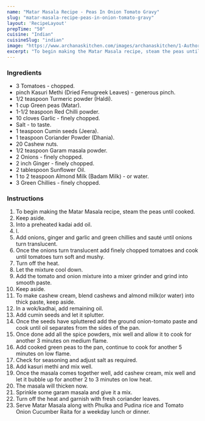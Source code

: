 ---
name: "Matar Masala Recipe - Peas In Onion Tomato Gravy"
slug: "matar-masala-recipe-peas-in-onion-tomato-gravy"
layout: 'RecipeLayout'
prepTime: "50"
cuisine: "Indian"
cuisineSlug: "indian"
image: "https://www.archanaskitchen.com/images/archanaskitchen/1-Author/Jyothi_Rajesh/Matar_Masala.jpg"
excerpt: "To begin making the Matar Masala recipe, steam the peas until cooked"
---

### Ingredients

- 3 Tomatoes - chopped.
- pinch Kasuri Methi (Dried Fenugreek Leaves) - generous pinch.
- 1/2 teaspoon Turmeric powder (Haldi).
- 1 cup Green peas (Matar).
- 1-1/2 teaspoon Red Chilli powder.
- 10 cloves Garlic - finely chopped.
- Salt - to taste.
- 1 teaspoon Cumin seeds (Jeera).
- 1 teaspoon Coriander Powder (Dhania).
- 20 Cashew nuts.
- 1/2 teaspoon Garam masala powder.
- 2 Onions - finely chopped.
- 2 inch Ginger - finely chopped.
- 2 tablespoon Sunflower Oil.
- 1 to 2 teaspoon Almond Milk (Badam Milk) - or water.
- 3 Green Chillies - finely chopped.

### Instructions

1. To begin making the Matar Masala recipe, steam the peas until cooked.
1. Keep aside.
1. Into a preheated kadai add oil.
1. l.
1. Add onions, ginger and garlic and green chillies and sauté until onions turn translucent.
1. Once the onions turn translucent add finely chopped tomatoes and cook until tomatoes turn soft and mushy.
1. Turn off the heat.
1. Let the mixture cool down.
1. Add the tomato and onion mixture into a mixer grinder and grind into smooth paste.
1. Keep aside.
1. To make cashew cream, blend cashews and almond milk(or water) into thick paste, keep aside.
1. In a wok/kadhai, add remaining oil.
1. Add cumin seeds and let it splutter.
1. Once the seeds have spluttered add the ground onion-tomato paste and cook until oil separates from the sides of the pan.
1. Once done add all the spice powders, mix well and allow it to cook for another 3 minutes on medium flame.
1. Add cooked green peas to the pan, continue to cook for another 5 minutes on low flame.
1. Check for seasoning and adjust salt as required.
1. Add kasuri methi and mix well.
1. Once the masala comes together well, add cashew cream, mix well and let it bubble up for another 2 to 3 minutes on low heat.
1. The masala will thicken now.
1. Sprinkle some garam masala and give it a mix.
1. Turn off the heat and garnish with fresh coriander leaves.
1. Serve Matar Masala along with Phulka and Pudina rice and Tomato Onion Cucumber Raita for a weekday lunch or dinner.
